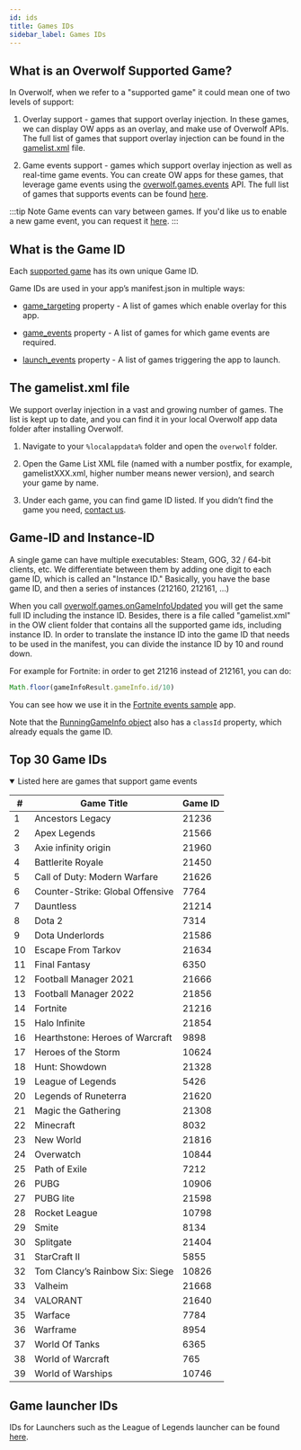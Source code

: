```yaml
---
id: ids
title: Games IDs
sidebar_label: Games IDs
---
```


## What is an Overwolf Supported Game?

In Overwolf, when we refer to a "supported game" it could mean one of two levels of support:

1. Overlay support - games that support overlay injection.
   In these games, we can display OW apps as an overlay, and make use of Overwolf APIs.
   The full list of games that support overlay injection can be found in the [gamelist.xml](#the-gamelistxml-file) file.

2. Game events support - games which support overlay injection as well as real-time game events.
   You can create OW apps for these games, that leverage game events using the [overwolf.games.events](/api) API.
   The full list of games that supports events can be found [here](/status/).

 :::tip Note
 Game events can vary between games. If you'd like us to enable a new game event, you can request it [here](https://discuss.overwolf.com/c/game-events-features/42).
 :::

## What is the Game ID

Each [supported game](#what-is-an-overwolf-supported-game) has its own unique Game ID.

Game IDs are used in your app’s manifest.json in multiple ways:

* [game_targeting](../manifest#game_targeting) property - A list of games which enable overlay for this app.

* [game_events](../manifest#game_events) property - A list of games for which game events are required.

* [launch_events](../manifest#launch_events) property -  A list of games triggering the app to launch.

## The gamelist.xml file

We support overlay injection in a vast and growing number of games.
The list is kept up to date, and you can find it in your local Overwolf app data folder after installing Overwolf.

1. Navigate to your `%localappdata%` folder and open the `overwolf` folder.

2. Open the Game List XML file (named with a number postfix, for example, gamelistXXX.xml, higher number means newer version), and search your game by name.

3. Under each game, you can find game ID listed.
   If you didn’t find the game you need, [contact us](/support/contact-us).

## Game-ID and Instance-ID

A single game can have multiple executables: Steam, GOG, 32 / 64-bit clients, etc.
We differentiate between them by adding one digit to each game ID, which is called an "Instance ID."
Basically, you have the base game ID, and then a series of instances (212160, 212161, …)

When you call [overwolf.games.onGameInfoUpdated](../games#ongameinfoupdated) you will get the same full ID including the instance ID.
Besides, there is a file called "gamelist.xml" in the OW client folder that contains all the supported game ids, including instance ID.
In order to translate the instance ID into the game ID that needs to be used in the manifest, you can divide the instance ID by 10 and round down.

For example for Fortnite: in order to get 21216 instead of 212161, you can do:

```js
Math.floor(gameInfoResult.gameInfo.id/10)
```

You can see how we use it in the [Fortnite events sample](https://github.com/overwolf/events-sample-apps/blob/master/fortnite-sample-app/main.js#L81) app.

Note that the [RunningGameInfo object](../games#runninggameinfo-object) also has a `classId` property, which already equals the game ID.

## Top 30 Game IDs

<details open>
<summary>Listed here are games that support game events</summary>

| # | Game Title | Game ID |
| --- | --- | --- |
| 1 | Ancestors Legacy | 21236 |
| 2 | Apex Legends | 21566 |
| 3 | Axie infinity origin | 21960 |
| 4 | Battlerite Royale | 21450 |
| 5 | Call of Duty: Modern Warfare | 21626 |
| 6 | Counter-Strike: Global Offensive | 7764 |
| 7 | Dauntless | 21214 |
| 8 | Dota 2 | 7314 |
| 9 | Dota Underlords | 21586 |
| 10 | Escape From Tarkov | 21634 |
| 11 | Final Fantasy | 6350 |
| 12 | Football Manager 2021 | 21666 |
| 13 | Football Manager 2022 | 21856 |
| 14 | Fortnite | 21216 |
| 15 | Halo Infinite | 21854 |
| 16 | Hearthstone: Heroes of Warcraft | 9898 |
| 17 | Heroes of the Storm | 10624 |
| 18 | Hunt: Showdown | 21328 |
| 19 | League of Legends | 5426 |
| 20 | Legends of Runeterra | 21620 |
| 21 | Magic the Gathering | 21308 |
| 22 | Minecraft | 8032 |
| 23 | New World | 21816 |
| 24 | Overwatch | 10844 |
| 25 | Path of Exile | 7212 |
| 26 | PUBG | 10906 |
| 27 | PUBG lite | 21598 |
| 28 | Rocket League | 10798 |
| 29 | Smite | 8134 |
| 30 | Splitgate | 21404 |
| 31 | StarCraft II | 5855 |
| 32 | Tom Clancy’s Rainbow Six: Siege | 10826 |
| 33 | Valheim | 21668 |
| 34 | VALORANT | 21640 |
| 35 | Warface | 7784 |
| 36 | Warframe | 8954 |
| 37 | World Of Tanks | 6365 |
| 38 | World of Warcraft | 765 |
| 39 | World of Warships | 10746 |

</details>

<EventsData allGames={true} onlyGames={true} />

## Game launcher IDs

IDs for Launchers such as the League of Legends launcher can be found [here](launchers/ids).
